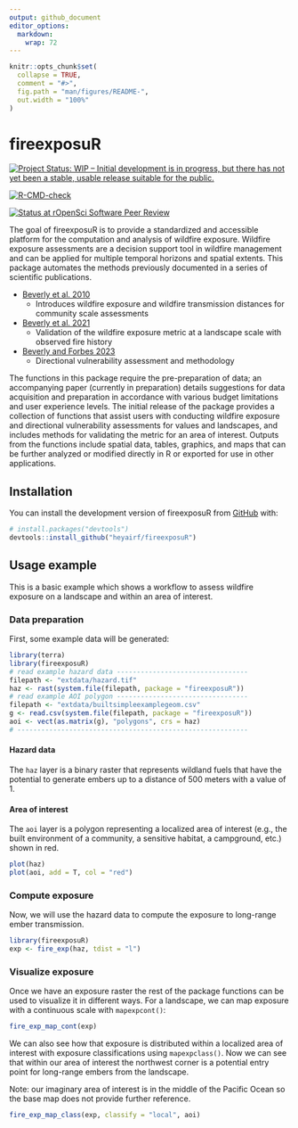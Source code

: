 ```yaml
---
output: github_document
editor_options: 
  markdown: 
    wrap: 72
---
```


<!-- README.md is generated from README.Rmd. Please edit that file -->

```r
knitr::opts_chunk$set(
  collapse = TRUE,
  comment = "#>",
  fig.path = "man/figures/README-",
  out.width = "100%"
)
```

# fireexposuR

<!-- badges: start -->

[![Project Status: WIP – Initial development is in progress, but there
has not yet been a stable, usable release suitable for the
public.](https://www.repostatus.org/badges/latest/wip.svg)](https://www.repostatus.org/#wip)

[![R-CMD-check](https://github.com/heyairf/fireexposuR/actions/workflows/R-CMD-check.yaml/badge.svg)](https://github.com/heyairf/fireexposuR/actions/workflows/R-CMD-check.yaml)

[![Status at rOpenSci Software Peer Review](https://badges.ropensci.org/659_status.svg)](https://github.com/ropensci/software-review/issues/659)

<!-- badges: end -->

The goal of fireexposuR is to provide a standardized and accessible
platform for the computation and analysis of wildfire exposure. Wildfire
exposure assessments are a decision support tool in wildfire management
and can be applied for multiple temporal horizons and spatial extents.
This package automates the methods previously documented in a series of
scientific publications.

-   [Beverly et al. 2010](https://doi.org/10.1071/WF09071)
    -   Introduces wildfire exposure and wildfire transmission distances
        for community scale assessments
-   [Beverly et al. 2021](https://doi.org/10.1007/s10980-020-01173-8)
    -   Validation of the wildfire exposure metric at a landscape scale
        with observed fire history
-   [Beverly and Forbes
    2023](https://doi.org/10.1007/s11069-023-05885-3)
    -   Directional vulnerability assessment and methodology

The functions in this package require the pre-preparation of data; an
accompanying paper (currently in preparation) details suggestions for
data acquisition and preparation in accordance with various budget
limitations and user experience levels. The initial release of the
package provides a collection of functions that assist users with
conducting wildfire exposure and directional vulnerability assessments
for values and landscapes, and includes methods for validating the
metric for an area of interest. Outputs from the functions include
spatial data, tables, graphics, and maps that can be further analyzed or
modified directly in R or exported for use in other applications.

## Installation

You can install the development version of fireexposuR from
[GitHub](https://github.com/) with:

``` r
# install.packages("devtools")
devtools::install_github("heyairf/fireexposuR")
```

## Usage example

This is a basic example which shows a workflow to assess wildfire
exposure on a landscape and within an area of interest.

### Data preparation

First, some example data will be generated:

```r
library(terra)
library(fireexposuR)
# read example hazard data ---------------------------------
filepath <- "extdata/hazard.tif"
haz <- rast(system.file(filepath, package = "fireexposuR"))
# read example AOI polygon ---------------------------------
filepath <- "extdata/builtsimpleexamplegeom.csv"
g <- read.csv(system.file(filepath, package = "fireexposuR"))
aoi <- vect(as.matrix(g), "polygons", crs = haz)
# ----------------------------------------------------------
```

#### Hazard data

The `haz` layer is a binary raster that represents wildland fuels that
have the potential to generate embers up to a distance of 500 meters
with a value of 1.

#### Area of interest

The `aoi` layer is a polygon representing a localized area of interest
(e.g., the built environment of a community, a sensitive habitat, a
campground, etc.) shown in red.

```r
plot(haz)
plot(aoi, add = T, col = "red")
```

### Compute exposure

Now, we will use the hazard data to compute the exposure to long-range
ember transmission.

```r
library(fireexposuR)
exp <- fire_exp(haz, tdist = "l")
```

### Visualize exposure

Once we have an exposure raster the rest of the package functions can be
used to visualize it in different ways. For a landscape, we can map
exposure with a continuous scale with `mapexpcont()`:

```r
fire_exp_map_cont(exp)
```

We can also see how that exposure is distributed within a localized area
of interest with exposure classifications using `mapexpclass()`. Now we
can see that within our area of interest the northwest corner is a
potential entry point for long-range embers from the landscape.

Note: our imaginary area of interest is in the middle of the Pacific
Ocean so the base map does not provide further reference.

```r
fire_exp_map_class(exp, classify = "local", aoi)
```
